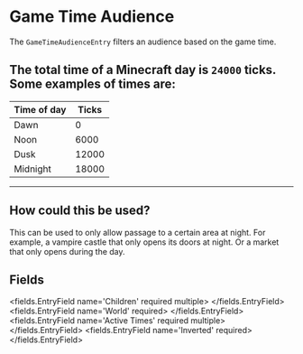 
# Game Time Audience 

The `GameTimeAudienceEntry` filters an audience based on the game time.

The total time of a Minecraft day is `24000` ticks.
Some examples of times are:
------------------------------
| Time of day | Ticks        |
|-------------|--------------|
| Dawn        | 0            |
| Noon        | 6000         |
| Dusk        | 12000        |
| Midnight    | 18000        |
------------------------------

## How could this be used?
This can be used to only allow passage to a certain area at night.
For example, a vampire castle that only opens its doors at night.
Or a market that only opens during the day.


## Fields

<fields.EntryField name='Children' required multiple>
</fields.EntryField>
<fields.EntryField name='World' required>
</fields.EntryField>
<fields.EntryField name='Active Times' required multiple>
</fields.EntryField>
<fields.EntryField name='Inverted' required>
</fields.EntryField>
